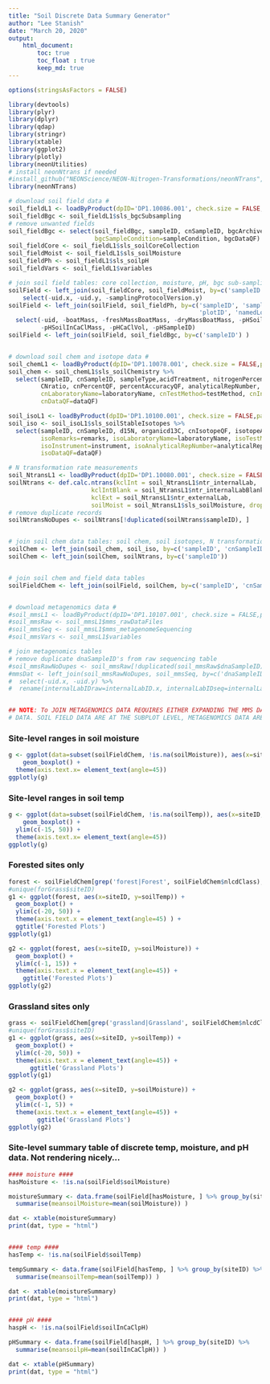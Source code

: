 ```yaml
---
title: "Soil Discrete Data Summary Generator"
author: "Lee Stanish"
date: "March 20, 2020"
output: 
    html_document:
        toc: true
        toc_float : true
        keep_md: true
---
```



```r
options(stringsAsFactors = FALSE)

library(devtools)
library(plyr)
library(dplyr)
library(qdap)
library(stringr)
library(xtable)
library(ggplot2)
library(plotly)
library(neonUtilities)
# install neonNtrans if needed
#install_github("NEONScience/NEON-Nitrogen-Transformations/neonNTrans", dependencies=TRUE)  
library(neonNTrans)  

```

``` r

# download soil field data #
soil_fieldL1 <- loadByProduct(dpID='DP1.10086.001', check.size = FALSE, package = 'expanded', site = 'all')
soil_fieldBgc <- soil_fieldL1$sls_bgcSubsampling
# remove unwanted fields
soil_fieldBgc <- select(soil_fieldBgc, sampleID, cnSampleID, bgcArchiveID,   
                        bgcSampleCondition=sampleCondition, bgcDataQF)
soil_fieldCore <- soil_fieldL1$sls_soilCoreCollection
soil_fieldMoist <- soil_fieldL1$sls_soilMoisture
soil_fieldPh <- soil_fieldL1$sls_soilpH
soil_fieldVars <- soil_fieldL1$variables

# join soil field tables: core collection, moisture, pH, bgc sub-sampling
soilField <- left_join(soil_fieldCore, soil_fieldMoist, by=c('sampleID', 'domainID', 'siteID', 'namedLocation', 'plotID', 'collectDate', 'horizon', 'sampleCode') ) %>%
    select(-uid.x, -uid.y, -samplingProtocolVersion.y)
soilField <- left_join(soilField, soil_fieldPh, by=c('sampleID', 'sampleCode', 'domainID', 'siteID',
                                                     'plotID', 'namedLocation', 'collectDate')) %>%
  select(-uid, -boatMass, -freshMassBoatMass, -dryMassBoatMass, -pHSoilInWaterMass, -pHWaterVol,
         -pHSoilInCaClMass, -pHCaClVol, -pHSampleID)
soilField <- left_join(soilField, soil_fieldBgc, by=c('sampleID') )


# download soil chem and isotope data #
soil_chemL1 <- loadByProduct(dpID='DP1.10078.001', check.size = FALSE,package = 'basic', site = 'all')
soil_chem <- soil_chemL1$sls_soilChemistry %>%
  select(sampleID, cnSampleID, sampleType,acidTreatment, nitrogenPercent, organicCPercent,
         CNratio, cnPercentQF, percentAccuracyQF, analyticalRepNumber, cnRemarks=remarks,
         cnLaboratoryName=laboratoryName, cnTestMethod=testMethod, cnInstrument=instrument, 
         cnDataQF=dataQF)

soil_isoL1 <- loadByProduct(dpID='DP1.10100.001', check.size = FALSE,package = 'basic', site = 'all')
soil_iso <- soil_isoL1$sls_soilStableIsotopes %>%
  select(sampleID, cnSampleID, d15N, organicd13C, cnIsotopeQF, isotopeAccuracyQF,
         isoRemarks=remarks, isoLaboratoryName=laboratoryName, isoTestMethod=testMethod, 
         isoInstrument=instrument, isoAnalyticalRepNumber=analyticalRepNumber,
         isoDataQF=dataQF)

# N transformation rate measurements
soil_NtransL1 <- loadByProduct(dpID='DP1.10080.001', check.size = FALSE,package = 'basic', site = 'all')
soilNtrans <- def.calc.ntrans(kclInt = soil_NtransL1$ntr_internalLab, 
                       kclIntBlank = soil_NtransL1$ntr_internalLabBlanks, 
                       kclExt = soil_NtransL1$ntr_externalLab, 
                       soilMoist = soil_NtransL1$sls_soilMoisture, dropFlagged = TRUE)
# remove duplicate records
soilNtransNoDupes <- soilNtrans[!duplicated(soilNtrans$sampleID), ]


# join soil chem data tables: soil chem, soil isotopes, N transformation
soilChem <- left_join(soil_chem, soil_iso, by=c('sampleID', 'cnSampleID'))
soilChem <- left_join(soilChem, soilNtrans, by=c('sampleID'))


# join soil chem and field data tables
soilFieldChem <- left_join(soilField, soilChem, by=c('sampleID', 'cnSampleID') )


# download metagenomics data #
#soil_mmsL1 <- loadByProduct(dpID='DP1.10107.001', check.size = FALSE,package = 'expanded')
#soil_mmsRaw <- soil_mmsL1$mms_rawDataFiles
#soil_mmsSeq <- soil_mmsL1$mms_metagenomeSequencing
#soil_mmsVars <- soil_mmsL1$variables

# join metagenomics tables
# remove duplicate dnaSampleID's from raw sequencing table
#soil_mmsRawNoDupes <- soil_mmsRaw[!duplicated(soil_mmsRaw$dnaSampleID), ]
#mmsDat <- left_join(soil_mmsRawNoDupes, soil_mmsSeq, by=c('dnaSampleID', 'domainID', 'siteID', #'namedLocation', 'laboratoryName', 'sequencingFacilityID') ) %>% 
#  select(-uid.x, -uid.y) %>% 
#  rename(internalLabIDraw=internalLabID.x, internalLabIDseq=internalLabID.y)


## NOTE: To JOIN METAGENOMICS DATA REQUIRES EITHER EXPANDING THE MMS DATA OR AVERAGING THE SOIL FIELD
# DATA. SOIL FIELD DATA ARE AT THE SUBPLOT LEVEL, METAGENOMICS DATA ARE AT THE PLOT LEVEL ##

```


### Site-level ranges in soil moisture

```r

g <- ggplot(data=subset(soilFieldChem, !is.na(soilMoisture)), aes(x=siteID, y=soilMoisture) ) +
    geom_boxplot() +
  theme(axis.text.x= element_text(angle=45))
ggplotly(g)


```

### Site-level ranges in soil temp

```r

g <- ggplot(data=subset(soilFieldChem, !is.na(soilTemp)), aes(x=siteID, y=soilTemp) ) +
    geom_boxplot() +
  ylim(c(-15, 50)) +
  theme(axis.text.x= element_text(angle=45))
ggplotly(g)

```


### Forested sites only
```r

forest <- soilFieldChem[grep('forest|Forest', soilFieldChem$nlcdClass), ]
#unique(forGrass$siteID)
g1 <- ggplot(forest, aes(x=siteID, y=soilTemp)) + 
  geom_boxplot() + 
  ylim(c(-20, 50)) +
  theme(axis.text.x = element_text(angle=45) ) +
  ggtitle('Forested Plots')
ggplotly(g1)

g2 <- ggplot(forest, aes(x=siteID, y=soilMoisture)) + 
  geom_boxplot() + 
  ylim(c(-1, 15)) +
  theme(axis.text.x = element_text(angle=45)) +
    ggtitle('Forested Plots')
ggplotly(g2)

```

### Grassland sites only
```r

grass <- soilFieldChem[grep('grassland|Grassland', soilFieldChem$nlcdClass), ]
#unique(forGrass$siteID)
g1 <- ggplot(grass, aes(x=siteID, y=soilTemp)) + 
  geom_boxplot() + 
  ylim(c(-20, 50)) +
  theme(axis.text.x = element_text(angle=45)) +
      ggtitle('Grassland Plots')
ggplotly(g1)

g2 <- ggplot(grass, aes(x=siteID, y=soilMoisture)) + 
  geom_boxplot() + 
  ylim(c(-1, 5)) +
  theme(axis.text.x = element_text(angle=45)) +
        ggtitle('Grassland Plots')
ggplotly(g2)

```


### Site-level summary table of discrete temp, moisture, and pH data. Not rendering nicely...
```r

#### moisture ####
hasMoisture <- !is.na(soilField$soilMoisture)

moistureSummary <- data.frame(soilField[hasMoisture, ] %>% group_by(siteID) %>% 
  summarise(meansoilMoisture=mean(soilMoisture)) )

dat <- xtable(moistureSummary)
print(dat, type = "html")


#### temp ####
hasTemp <- !is.na(soilField$soilTemp)

tempSummary <- data.frame(soilField[hasTemp, ] %>% group_by(siteID) %>% 
  summarise(meansoilTemp=mean(soilTemp)) )

dat <- xtable(moistureSummary)
print(dat, type = "html")


#### pH ####
haspH <- !is.na(soilField$soilInCaClpH)

pHSummary <- data.frame(soilField[haspH, ] %>% group_by(siteID) %>% 
  summarise(meansoilpH=mean(soilInCaClpH)) )

dat <- xtable(pHSummary)
print(dat, type = "html")

```
